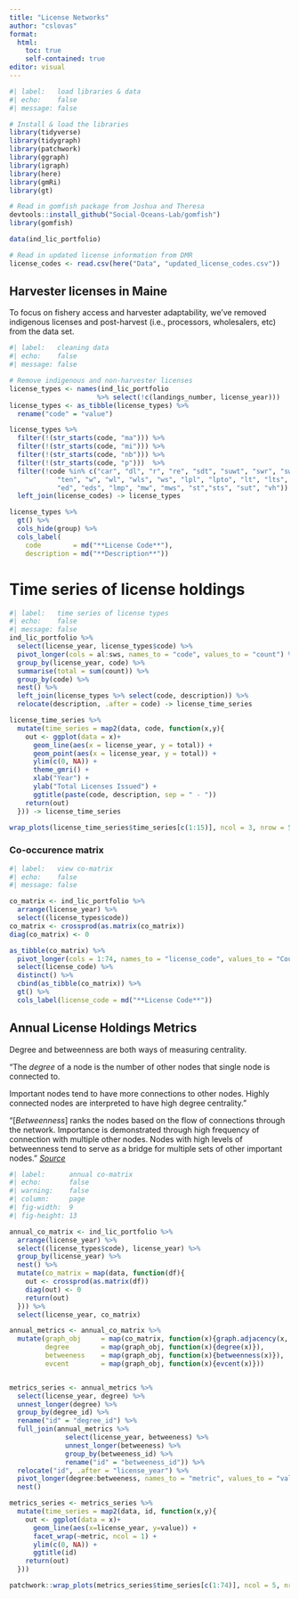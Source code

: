```yaml
---
title: "License Networks"
author: "cslovas"
format: 
  html:
    toc: true
    self-contained: true
editor: visual
---
```


```r
#| label:   load libraries & data
#| echo:    false
#| message: false

# Install & load the libraries
library(tidyverse)
library(tidygraph)
library(patchwork)
library(ggraph)
library(igraph)
library(here)
library(gmRi)
library(gt)

# Read in gomfish package from Joshua and Theresa
devtools::install_github("Social-Oceans-Lab/gomfish")
library(gomfish)

data(ind_lic_portfolio)

# Read in updated license information from DMR
license_codes <- read.csv(here("Data", "updated_license_codes.csv"))
```

## Harvester licenses in Maine
To focus on fishery access and harvester adaptability, we've removed indigenous licenses and post-harvest (i.e., processors, wholesalers, etc) from the data set.

```r
#| label:   cleaning data
#| echo:    false
#| message: false

# Remove indigenous and non-harvester licenses
license_types <- names(ind_lic_portfolio
                      %>% select(!c(landings_number, license_year)))
license_types <- as_tibble(license_types) %>%
  rename("code" = "value")

license_types %>% 
  filter(!(str_starts(code, "ma"))) %>%
  filter(!(str_starts(code, "mi"))) %>%
  filter(!(str_starts(code, "nb"))) %>%
  filter(!(str_starts(code, "p")))  %>%
  filter(!code %in% c("car", "dl", "r", "re", "sdt", "suwt", "swr", "swrs", "swro", 
            "ten", "w", "wl", "wls", "ws", "lpl", "lpto", "lt", "lts",
            "ed", "eds", "lmp", "mw", "mws", "st","sts", "sut", "vh")) %>%
  left_join(license_codes) -> license_types

license_types %>% 
  gt() %>% 
  cols_hide(group) %>%
  cols_label(
    code        = md("**License Code**"),
    description = md("**Description**"))

```

# Time series of license holdings 
```r
#| label:   time series of license types
#| echo:    false
#| message: false
ind_lic_portfolio %>% 
  select(license_year, license_types$code) %>%
  pivot_longer(cols = al:sws, names_to = "code", values_to = "count") %>%
  group_by(license_year, code) %>%
  summarise(total = sum(count)) %>%
  group_by(code) %>%
  nest() %>%
  left_join(license_types %>% select(code, description)) %>% 
  relocate(description, .after = code) -> license_time_series

license_time_series %>% 
  mutate(time_series = map2(data, code, function(x,y){
    out <- ggplot(data = x)+
      geom_line(aes(x = license_year, y = total)) +
      geom_point(aes(x = license_year, y = total)) +
      ylim(c(0, NA)) +
      theme_gmri() +
      xlab("Year") +
      ylab("Total Licenses Issued") +
      ggtitle(paste(code, description, sep = " - "))
    return(out)
  })) -> license_time_series

wrap_plots(license_time_series$time_series[c(1:15)], ncol = 3, nrow = 5)

```

### Co-occurence matrix
```r
#| label:   view co-matrix
#| echo:    false
#| message: false

co_matrix <- ind_lic_portfolio %>%
  arrange(license_year) %>%
  select((license_types$code))
co_matrix <- crossprod(as.matrix(co_matrix))
diag(co_matrix) <- 0

as_tibble(co_matrix) %>%
  pivot_longer(cols = 1:74, names_to = "license_code", values_to = "Count") %>%
  select(license_code) %>%
  distinct() %>%
  cbind(as_tibble(co_matrix)) %>%
  gt() %>%
  cols_label(license_code = md("**License Code**"))
```

## Annual License Holdings Metrics

Degree and betweenness are both ways of measuring centrality.

"The *degree* of a node is the number of other nodes that single node is connected to.

Important nodes tend to have more connections to other nodes. Highly connected nodes are interpreted to have high degree centrality."

"\[*Betweenness*\] ranks the nodes based on the flow of connections through the network. Importance is demonstrated through high frequency of connection with multiple other nodes. Nodes with high levels of betweenness tend to serve as a bridge for multiple sets of other important nodes." [*Source*](https://bookdown.org/jdholster1/idsr/network-analysis.html#advanced-case-study)

```r
#| label:      annual co-matrix
#| echo:       false
#| warning:    false
#| column:     page
#| fig-width:  9
#| fig-height: 13

annual_co_matrix <- ind_lic_portfolio %>%
  arrange(license_year) %>%
  select((license_types$code), license_year) %>%
  group_by(license_year) %>%
  nest() %>%
  mutate(co_matrix = map(data, function(df){
    out <- crossprod(as.matrix(df)) 
    diag(out) <- 0
    return(out)
  })) %>%
  select(license_year, co_matrix)

annual_metrics <- annual_co_matrix %>%
  mutate(graph_obj     = map(co_matrix, function(x){graph.adjacency(x, mode = "undirected", weighted = TRUE)}),
         degree        = map(graph_obj, function(x){degree(x)}),
         betweeness    = map(graph_obj, function(x){betweenness(x)}),
         evcent        = map(graph_obj, function(x){evcent(x)}))


metrics_series <- annual_metrics %>% 
  select(license_year, degree) %>% 
  unnest_longer(degree) %>% 
  group_by(degree_id) %>%
  rename("id" = "degree_id") %>%
  full_join(annual_metrics %>% 
              select(license_year, betweeness) %>% 
              unnest_longer(betweeness) %>% 
              group_by(betweeness_id) %>%
              rename("id" = "betweeness_id")) %>% 
  relocate("id", .after = "license_year") %>%
  pivot_longer(degree:betweeness, names_to = "metric", values_to = "value") %>%
  nest()

metrics_series <- metrics_series %>% 
  mutate(time_series = map2(data, id, function(x,y){
    out <- ggplot(data = x)+
      geom_line(aes(x=license_year, y=value)) +
      facet_wrap(~metric, ncol = 1) +
      ylim(c(0, NA)) +
      ggtitle(id)
    return(out)
  }))

patchwork::wrap_plots(metrics_series$time_series[c(1:74)], ncol = 5, nrow = 15, heights = 3000, widths = 1000)
```


